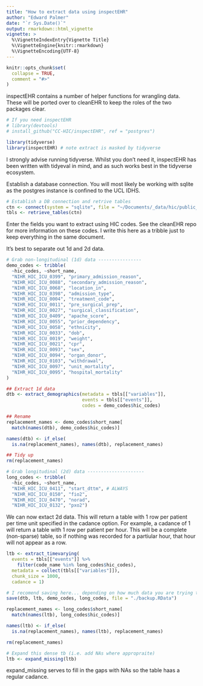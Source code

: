 ```yaml
---
title: "How to extract data using inspectEHR"
author: "Edward Palmer"
date: "`r Sys.Date()`"
output: rmarkdown::html_vignette
vignette: >
  %\VignetteIndexEntry{Vignette Title}
  %\VignetteEngine{knitr::rmarkdown}
  %\VignetteEncoding{UTF-8}
---
```


```r
knitr::opts_chunk$set(
  collapse = TRUE,
  comment = "#>"
)
```

inspectEHR contains a number of helper functions for wrangling data. These will be ported over to cleanEHR to keep the roles of the two packages clear.

```r
# If you need inspectEHR
# library(devtools)
# install_github("CC-HIC/inspectEHR", ref = "postgres")

library(tidyverse)
library(inspectEHR) # note extract is masked by tidyverse
```

I strongly advise running tidyverse. Whilst you don't need it, inspectEHR has been written with tidyeval in mind, and as such works best in the tidyverse ecosystem.

Establish a database connection. You will most likely be working with sqlite as the postgres instance is confined to the UCL IDHS.

```r
# Establish a DB connection and retrive tables
ctn <- connect(system = "sqlite", file = "~/Documents/_data/hic/public_release_20180914.sqlite3")
tbls <- retrieve_tables(ctn)
```

Enter the fields you want to extract using HIC codes. See the cleanEHR repo for more information on these codes. I write this here as a tribble just to keep everything in the same document.

It's best to separate out 1d and 2d data.

```r
# Grab non-longitudinal (1d) data ----------------
demo_codes <- tribble(
  ~hic_codes, ~short_name,
  "NIHR_HIC_ICU_0399", "primary_admission_reason",
  "NIHR_HIC_ICU_0088", "secondary_admission_reason",
  "NIHR_HIC_ICU_0068", "location_in",
  "NIHR_HIC_ICU_0398", "admission_type",
  "NIHR_HIC_ICU_0004", "treatment_code",
  "NIHR_HIC_ICU_0011", "pre_surgical_prep",
  "NIHR_HIC_ICU_0027", "surgical_classification",
  "NIHR_HIC_ICU_0409", "apache_score",
  "NIHR_HIC_ICU_0055", "prior_dependency",
  "NIHR_HIC_ICU_0058", "ethnicity",
  "NIHR_HIC_ICU_0033", "dob",
  "NIHR_HIC_ICU_0019", "weight",
  "NIHR_HIC_ICU_0021", "cpr",
  "NIHR_HIC_ICU_0093", "sex",
  "NIHR_HIC_ICU_0094", "organ_donor",
  "NIHR_HIC_ICU_0103", "withdrawal",
  "NIHR_HIC_ICU_0097", "unit_mortality",
  "NIHR_HIC_ICU_0095", "hospital_mortality"
)

## Extract 1d data
dtb <- extract_demographics(metadata = tbls[["variables"]],
                            events = tbls[["events"]],
                            codes = demo_codes$hic_codes)

## Rename
replacement_names <- demo_codes$short_name[
  match(names(dtb), demo_codes$hic_codes)]

names(dtb) <- if_else(
  is.na(replacement_names), names(dtb), replacement_names)

## Tidy up
rm(replacement_names)

# Grab longitudinal (2d) data ---------------------
long_codes <- tribble(
  ~hic_codes, ~short_name,
  "NIHR_HIC_ICU_0411", "start_dttm", # ALWAYS
  "NIHR_HIC_ICU_0150", "fio2",
  "NIHR_HIC_ICU_0470", "norad",
  "NIHR_HIC_ICU_0132", "pxo2")
```

We can now extact 2d data. This will return a table with 1 row per patient per time unit specified in the cadance option. For example, a cadance of 1 will return a table with 1 row per patient per hour. This will be a complete (non-sparse) table, so if nothing was recorded for a partiular hour, that hour will not appear as a row.

```r
ltb <- extract_timevarying(
  events = tbls[["events"]] %>%
    filter(code_name %in% long_codes$hic_codes),
  metadata = collect(tbls[["variables"]]),
  chunk_size = 1000,
  cadance = 1)

# I recomend saving here... depending on how much data you are trying to wrangle, that step can take a long time.
save(dtb, ltb, demo_codes, long_codes, file = "./backup.RData")

replacement_names <- long_codes$short_name[
  match(names(ltb), long_codes$hic_codes)]

names(ltb) <- if_else(
  is.na(replacement_names), names(ltb), replacement_names)

rm(replacement_names)

# Expand this dense tb (i.e. add NAs where appropraite)
ltb <- expand_missing(ltb)
```

expand_missing serves to fill in the gaps with NAs so the table haas a regular cadance.
